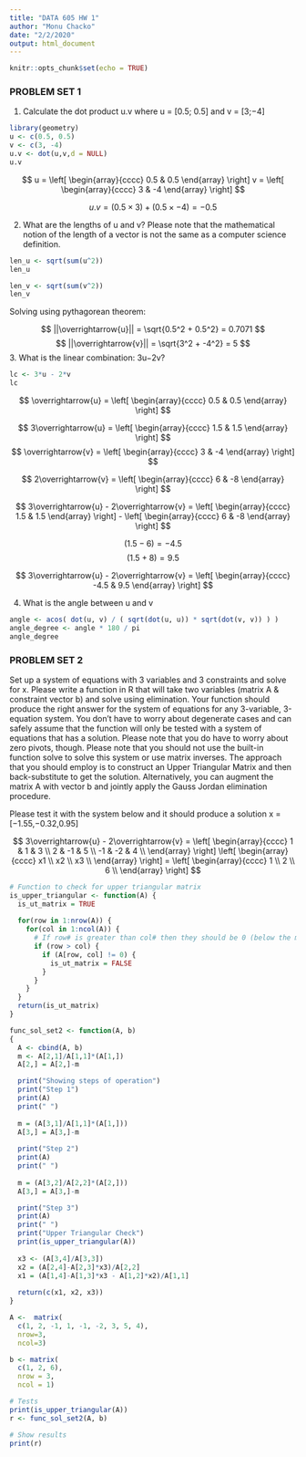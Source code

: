 ```yaml
---
title: "DATA 605 HW 1"
author: "Monu Chacko"
date: "2/2/2020"
output: html_document
---
```


```r
knitr::opts_chunk$set(echo = TRUE)
```

### PROBLEM SET 1

1. Calculate the dot product u.v where u = [0.5; 0.5] and v = [3;−4]

```r
library(geometry)
u <- c(0.5, 0.5)
v <- c(3, -4)
u.v <- dot(u,v,d = NULL)
u.v
```

$$
u =
\left[
  \begin{array}{cccc}
  0.5 & 0.5
  \end{array}
\right]
 v =
\left[
  \begin{array}{cccc}
  3 & -4
  \end{array}
\right]
$$

$$
u.v = (0.5 \times 3) + (0.5 \times -4) = -0.5
$$

2. What are the lengths of u and v?  Please note that the mathematical notion of the length of a vector is not the same as a computer science definition.

```r
len_u <- sqrt(sum(u^2))
len_u

len_v <- sqrt(sum(v^2))
len_v

```

Solving using pythagorean theorem:

$$
||\overrightarrow{u}|| = \sqrt{0.5^2 + 0.5^2} = 0.7071 
$$
$$
||\overrightarrow{v}|| = \sqrt{3^2 + -4^2} = 5 
$$
3. What is the linear combination:  3u−2v?


```r
lc <- 3*u - 2*v
lc
```


$$
\overrightarrow{u} = \left[
  \begin{array}{cccc}
  0.5 & 0.5
  \end{array}
\right]
$$

$$
3\overrightarrow{u} = \left[
  \begin{array}{cccc}
  1.5 & 1.5
  \end{array}
\right]
$$
$$
\overrightarrow{v} = \left[
  \begin{array}{cccc}
  3 & -4
  \end{array}
\right]
$$


$$
2\overrightarrow{v} = \left[
  \begin{array}{cccc}
  6 & -8
  \end{array}
\right]
$$

$$
3\overrightarrow{u} - 2\overrightarrow{v} =
\left[
  \begin{array}{cccc}
  1.5 & 1.5
  \end{array}
\right] -
\left[
  \begin{array}{cccc}
  6 & -8
  \end{array}
\right]
$$

$$
(1.5 - 6) = -4.5
$$
$$
(1.5 + 8) = 9.5
$$

$$
3\overrightarrow{u} - 2\overrightarrow{v} = 
\left[
  \begin{array}{cccc}
  -4.5 & 9.5
  \end{array}
\right]
$$

4. What is the angle between u and v

```r
angle <- acos( dot(u, v) / ( sqrt(dot(u, u)) * sqrt(dot(v, v)) ) )
angle_degree <- angle * 180 / pi
angle_degree
```


### PROBLEM SET 2

Set up a system of equations with 3 variables and 3 constraints and solve for x.  Please write a function in R that will take two variables (matrix A & constraint vector b) and solve using elimination.  Your function should produce the right answer for the system of equations for any 3-variable, 3-equation system.  You don’t have to worry about degenerate cases and can safely assume that the function will only be tested with a system of equations that has a solution. Please note that you do have to worry about zero pivots, though. Please note that you should not use the built-in function solve to solve this system or use matrix inverses.  The approach that you should employ is to construct an Upper Triangular Matrix and then back-substitute to get the solution.  Alternatively, you can augment the matrix A with vector b and jointly apply the Gauss Jordan elimination procedure. 

Please test it with the system below and it should produce a solution x = [−1.55,−0.32,0.95]

$$
3\overrightarrow{u} - 2\overrightarrow{v} = 
\left[
  \begin{array}{cccc}
  1 & 1 & 3 \\
  2 & -1 & 5 \\
  -1 & -2 & 4 \\
  \end{array}
\right]
\left[
  \begin{array}{cccc}
  x1 \\
  x2 \\
  x3 \\
  \end{array}
\right]
=
\left[
  \begin{array}{cccc}
  1 \\
  2 \\
  6 \\
  \end{array}
\right]
$$


```r
# Function to check for upper triangular matrix
is_upper_triangular <- function(A) {
  is_ut_matrix = TRUE
  
  for(row in 1:nrow(A)) {
    for(col in 1:ncol(A)) {
      # If row# is greater than col# then they should be 0 (below the main diagonal) 
      if (row > col) {
        if (A[row, col] != 0) {
          is_ut_matrix = FALSE
        }
      }
    }
  }
  return(is_ut_matrix)
}
```


```r
func_sol_set2 <- function(A, b)
{
  A <- cbind(A, b)
  m <- A[2,1]/A[1,1]*(A[1,])
  A[2,] = A[2,]-m

  print("Showing steps of operation")
  print("Step 1")  
  print(A)
  print(" ")
  
  m = (A[3,1]/A[1,1]*(A[1,]))
  A[3,] = A[3,]-m
  
  print("Step 2")  
  print(A)
  print(" ")
  
  m = (A[3,2]/A[2,2]*(A[2,]))
  A[3,] = A[3,]-m

  print("Step 3")  
  print(A)
  print(" ")
  print("Upper Triangular Check")
  print(is_upper_triangular(A))
  
  x3 <- (A[3,4]/A[3,3])
  x2 = (A[2,4]-A[2,3]*x3)/A[2,2]
  x1 = (A[1,4]-A[1,3]*x3 - A[1,2]*x2)/A[1,1]
  
  return(c(x1, x2, x3))
}

A <-  matrix(
  c(1, 2, -1, 1, -1, -2, 3, 5, 4), 
  nrow=3, 
  ncol=3)

b <- matrix(
  c(1, 2, 6),
  nrow = 3,
  ncol = 1)

```


```r
# Tests
print(is_upper_triangular(A))
r <- func_sol_set2(A, b)

# Show results
print(r)
```



